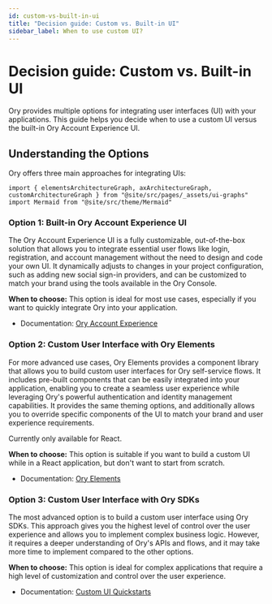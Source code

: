 ```yaml
---
id: custom-vs-built-in-ui
title: "Decision guide: Custom vs. Built-in UI"
sidebar_label: When to use custom UI?
---
```


# Decision guide: Custom vs. Built-in UI

Ory provides multiple options for integrating user interfaces (UI) with your applications. This guide helps you decide when to use
a custom UI versus the built-in Ory Account Experience UI.

## Understanding the Options

Ory offers three main approaches for integrating UIs:

```mdx-code-block
import { elementsArchitectureGraph, axArchitectureGraph, customArchitectureGraph } from "@site/src/pages/_assets/ui-graphs"
import Mermaid from "@site/src/theme/Mermaid"
```

### Option 1: Built-in Ory Account Experience UI

The Ory Account Experience UI is a fully customizable, out-of-the-box solution that allows you to integrate essential user flows
like login, registration, and account management without the need to design and code your own UI. It dynamically adjusts to
changes in your project configuration, such as adding new social sign-in providers, and can be customized to match your brand
using the tools available in the Ory Console.

<Mermaid chart={axArchitectureGraph} />

**When to choose:** This option is ideal for most use cases, especially if you want to quickly integrate Ory into your
application.

- Documentation: [Ory Account Experience](../../account-experience/index.mdx)

### Option 2: Custom User Interface with Ory Elements

For more advanced use cases, Ory Elements provides a component library that allows you to build custom user interfaces for Ory
self-service flows. It includes pre-built components that can be easily integrated into your application, enabling you to create a
seamless user experience while leveraging Ory's powerful authentication and identity management capabilities. It provides the same
theming options, and additionally allows you to override specific components of the UI to match your brand and user experience
requirements.

Currently only available for React.

<Mermaid chart={elementsArchitectureGraph} />

**When to choose:** This option is suitable if you want to build a custom UI while in a React application, but don't want to start
from scratch.

- Documentation: [Ory Elements](../../elements/index.mdx)

### Option 3: Custom User Interface with Ory SDKs

The most advanced option is to build a custom user interface using Ory SDKs. This approach gives you the highest level of control
over the user experience and allows you to implement complex business logic. However, it requires a deeper understanding of Ory's
APIs and flows, and it may take more time to implement compared to the other options.

<Mermaid chart={customArchitectureGraph} />

**When to choose:** This option is ideal for complex applications that require a high level of customization and control over the
user experience.

- Documentation: [Custom UI Quickstarts](../../getting-started/custom-ui.mdx)

